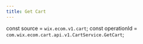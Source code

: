 ```yaml
---
title: Get Cart
---
```


const source = `wix.ecom.v1.cart`;
const operationId = `com.wix.ecom.cart.api.v1.CartService.GetCart`;

<Operation source={source} operationId={operationId}/>

